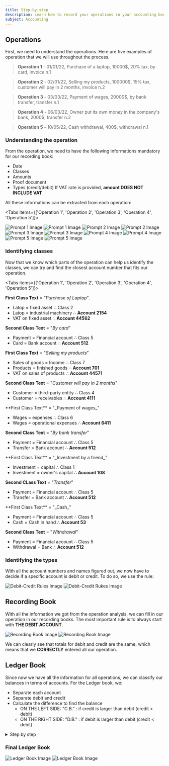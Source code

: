 ```yaml
---
title: Step-by-step
description: Learn how to record your operations in your accounting book
subject: Accounting
---
```



## Operations

First, we need to understand the operations. Here are five examples of operation that we will use throughout the process.

> **Operation 1** - 01/01/22, Purchase of a laptop, 10000$, 20% tax, by card, invoice n.1

> **Operation 2** - 02/01/22, Selling my products, 100000$, 15% tax, customer will pay in 2 months, invoice n.2

> **Operation 3** - 03/03/22, Payment of wages, 20000$, by bank transfer, transfer n.1

> **Operation 4** - 06/03/22, Owner put its own money in the company's bank, 2000$, transfer n.2

> **Operation 5** - 10/05/22, Cash withdrawal, 400$, withdrawal n.1

### Understanding the operation


From the operation, we need to have the following informations mandatory for our recording book:

- Date
- Classes
- Amounts
- Proof document
- Types (credit/debit)
<Callout type="error" emoji="‼️">If VAT rate is provided, **amount DOES NOT INCLUDE VAT**</Callout>

All these informations can be extracted from each operation:

<Tabs items={['Operation 1', 'Operation 2', 'Operation 3', 'Operation 4', 'Operation 5']}>

<Tab>
  <img
    className="dark"
    src="/accounting/process/prompts/prompt-1-dark.png"
    alt="Prompt 1 Image"
  />
  <img
    className="light"
    src="/accounting/process/prompts/prompt-1-light.png"
    alt="Prompt 1 Image"
  />
</Tab>

<Tab>
  <img
    className="dark"
    src="/accounting/process/prompts/prompt-2-dark.png"
    alt="Prompt 2 Image"
  />
  <img
    className="light"
    src="/accounting/process/prompts/prompt-2-light.png"
    alt="Prompt 2 Image"
  />
</Tab>

<Tab>
  <img
    className="dark"
    src="/accounting/process/prompts/prompt-3-dark.png"
    alt="Prompt 3 Image"
  />
  <img
    className="light"
    src="/accounting/process/prompts/prompt-3-light.png"
    alt="Prompt 3 Image"
  />
</Tab>

<Tab>
  <img
    className="dark"
    src="/accounting/process/prompts/prompt-4-dark.png"
    alt="Prompt 4 Image"
  />
  <img
    className="light"
    src="/accounting/process/prompts/prompt-4-light.png"
    alt="Prompt 4 Image"
  />
</Tab>

<Tab>
  <img
    className="dark"
    src="/accounting/process/prompts/prompt-5-dark.png"
    alt="Prompt 5 Image"
  />
  <img
    className="light"
    src="/accounting/process/prompts/prompt-5-light.png"
    alt="Prompt 5 Image"
  />
</Tab>

</Tabs>

### Identifying classes

Now that we know which parts of the operation can help us identify the classes, we can try and find the closest account number that fits our operation.

<Tabs items={['Operation 1', 'Operation 2', 'Operation 3', 'Operation 4', 'Operation 5']}>
<Tab>

**First Class Text** = "_Purchase of Laptop_".

- Latop = fixed asset ∴ <span className="highlight red">Class 2</span>
- Latop = industrial machinery ∴ <span className="highlight">**Account 2154**</span>
- VAT on fixed asset ∴ <span className="highlight">**Account 44562**</span>

**Second Class Text** = "_By card_"

- Payment = Financial account ∴ <span className="highlight orange">Class 5</span>
- Card = Bank account ∴ <span className="highlight">**Account 512**</span>

</Tab>

<Tab>

**First Class Text** = "_Selling my products_"

- Sales of goods = Income ∴ <span className="highlight blue">Class 7</span>
- Products = finished goods ∴ <span className="highlight">**Account 701**</span>
- VAT on sales of products ∴ <span className="highlight">**Account 44571**</span>

**Second Class Text** = "_Customer will pay in 2 months_"

- Customer = third-party entity ∴ <span className="highlight violet">Class 4</span>
- Customer = receivables ∴ <span className="highlight">**Account 4111**</span>

</Tab>

<Tab>
**First Class Text** = "_Payment of wages_"

- Wages = expenses ∴ <span className="highlight pink">Class 6</span>
- Wages = operational expenses ∴ <span className="highlight">**Account 6411**</span>

**Second Class Text** = "_By bank transfer_"

- Payment = Financial account ∴ <span className="highlight orange">Class 5</span>
- Transfer = Bank account ∴ <span className="highlight">**Account 512**</span>

</Tab>

<Tab>
**First Class Text** = "_Investment by a friend_"

- Investment = capital ∴ <span className="highlight pink">Class 1</span>
- Investment = owner's capital ∴ <span className="highlight">**Account 108**</span>

**Second CLass Text** = "_Transfer_"

- Payment = Financial account ∴ <span className="highlight orange">Class 5</span>
- Transfer = Bank account ∴ <span className="highlight">**Account 512**</span>

</Tab>
<Tab>
**First Class Text** = "_Cash_"

- Payment = Financial account ∴ <span className="highlight orange">Class 5</span>
- Cash = Cash in hand ∴ <span className="highlight">**Account 53**</span>

**Second Class Text** = "_Withdrawal_"

- Payment = Financial account ∴ <span className="highlight orange">Class 5</span>
- Withdrawal = Bank ∴ <span className="highlight">**Account 512**</span>
</Tab>
</Tabs>

### Identifying the types

With all the account numbers and names figured out, we now have to decide if a specific account is debit or credit.
To do so, we use the rule:

<img
  className="dark"
  src="/accounting/process/debit-credit-dark.png"
  alt="Debit-Credit Rules Image"
/>
<img
  className="light"
  src="/accounting/process/debit-credit-light.png"
  alt="Debit-Credit Rukes Image"
/>

## Recording Book

With all the information we got from the operation analysis, we can fill in our operation in our recording books.
The most important rule is to always start with <span className="highlight red">**THE DEBIT ACCOUNT**</span>.

<img
  className="dark"
  src="/accounting/process/recording-book-dark.png"
  alt="Recording Book Image"
/>
<img
  className="light"
  src="/accounting/process/recording-book-light.png"
  alt="Recording Book Image"
/>

We can clearly see that totals for debit and credit are the same, which means that we **CORRECTLY** entered all our operation.

## Ledger Book

Since now we have all the information for all operations, we can classify our balances in terms of accounts. For the Ledger book, we:

- Separate each account
- Separate debit and credit
- Calculate the difference to find the balance
  - ON THE LEFT SIDE: "C.B." : if credit is larger than debit (credit > debit)
  - ON THE RIGHT SIDE: "D.B." : if debit is larger than debit (credit < debit)

<details>
<summary>Step by step</summary>
<img className="dark" src="/accounting/process/ledger-book-1-dark.png" alt="Ledger Book 1 Image"/>
<img className="light" src="/accounting/process/ledger-book-1-light.png" alt="Ledger Book 1 Image"/>

<img
  className="dark"
  src="/accounting/process/ledger-book-2-dark.png"
  alt="Ledger Book 2 Image"
/>
<img
  className="light"
  src="/accounting/process/ledger-book-2-light.png"
  alt="Ledger Book 2 Image"
/>

<img
  className="dark"
  src="/accounting/process/ledger-book-3-dark.png"
  alt="Ledger Book 3 Image"
/>
<img
  className="light"
  src="/accounting/process/ledger-book-3-light.png"
  alt="Ledger Book 3 Image"
/>

<img
  className="dark"
  src="/accounting/process/ledger-book-4-dark.png"
  alt="Ledger Book 4 Image"
/>
<img
  className="light"
  src="/accounting/process/ledger-book-4-light.png"
  alt="Ledger Book 4 Image"
/>

<img
  className="dark"
  src="/accounting/process/ledger-book-5-dark.png"
  alt="Ledger Book 5 Image"
/>
<img
  className="light"
  src="/accounting/process/ledger-book-5-light.png"
  alt="Ledger Book 5 Image"
/>

<img
  className="dark"
  src="/accounting/process/ledger-book-6-dark.png"
  alt="Ledger Book 6 Image"
/>
<img
  className="light"
  src="/accounting/process/ledger-book-6-light.png"
  alt="Ledger Book 6 Image"
/>

<img
  className="dark"
  src="/accounting/process/ledger-book-7-dark.png"
  alt="Ledger Book 7 Image"
/>
<img
  className="light"
  src="/accounting/process/ledger-book-7-light.png"
  alt="Ledger Book 7 Image"
/>

<img
  className="dark"
  src="/accounting/process/ledger-book-8-dark.png"
  alt="Ledger Book 8 Image"
/>
<img
  className="light"
  src="/accounting/process/ledger-book-8-light.png"
  alt="Ledger Book 8 Image"
/>

<img className="dark" src="/accounting/process/ledger-book-9-dark.png" alt="Ledger Book 9 Image"/>
<img className="light" src="/accounting/process/ledger-book-9-light.png" alt="Ledger Book 9 Image"/>
</details>

### Final Ledger Book

<img
  className="dark"
  src="/accounting/process/ledger-book-dark.png"
  alt="Ledger Book Image"
/>
<img
  className="light"
  src="/accounting/process/ledger-book-light.png"
  alt="Ledger Book Image"
/>
